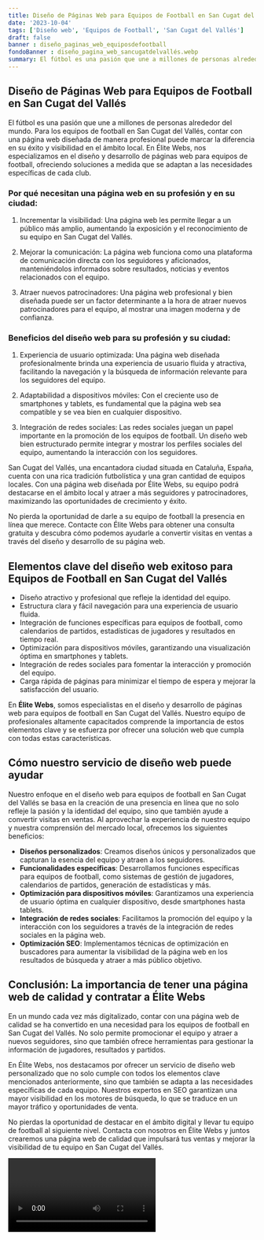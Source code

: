 ```yaml
---
title: Diseño de Páginas Web para Equipos de Football en San Cugat del Vallés
date: '2023-10-04'
tags: ['Diseño web', 'Equipos de Football', 'San Cugat del Vallés']
draft: false
banner : diseño_paginas_web_equiposdefootball
fondoBanner : diseño_pagina_web_sancugatdelvallés.webp
summary: El fútbol es una pasión que une a millones de personas alrededor del mundo. Para los equipos de football en San Cugat del Vallés, contar con una página web diseñada de manera profesional puede marcar la diferencia en su éxito y visibilidad en el ámbito local. En Élite Webs, nos especializamos en el diseño y desarrollo de páginas web para equipos de football, ofreciendo soluciones a medida que se adaptan a las necesidades específicas de cada club.
---
```


## Diseño de Páginas Web para Equipos de Football en San Cugat del Vallés

El fútbol es una pasión que une a millones de personas alrededor del mundo. Para los equipos de football en San Cugat del Vallés, contar con una página web diseñada de manera profesional puede marcar la diferencia en su éxito y visibilidad en el ámbito local. En Élite Webs, nos especializamos en el diseño y desarrollo de páginas web para equipos de football, ofreciendo soluciones a medida que se adaptan a las necesidades específicas de cada club.

### Por qué necesitan una página web en su profesión y en su ciudad:

1. Incrementar la visibilidad: Una página web les permite llegar a un público más amplio, aumentando la exposición y el reconocimiento de su equipo en San Cugat del Vallés. 

2. Mejorar la comunicación: La página web funciona como una plataforma de comunicación directa con los seguidores y aficionados, manteniéndolos informados sobre resultados, noticias y eventos relacionados con el equipo.

3. Atraer nuevos patrocinadores: Una página web profesional y bien diseñada puede ser un factor determinante a la hora de atraer nuevos patrocinadores para el equipo, al mostrar una imagen moderna y de confianza.

### Beneficios del diseño web para su profesión y su ciudad:

1. Experiencia de usuario optimizada: Una página web diseñada profesionalmente brinda una experiencia de usuario fluida y atractiva, facilitando la navegación y la búsqueda de información relevante para los seguidores del equipo.

2. Adaptabilidad a dispositivos móviles: Con el creciente uso de smartphones y tablets, es fundamental que la página web sea compatible y se vea bien en cualquier dispositivo.

3. Integración de redes sociales: Las redes sociales juegan un papel importante en la promoción de los equipos de football. Un diseño web bien estructurado permite integrar y mostrar los perfiles sociales del equipo, aumentando la interacción con los seguidores.

San Cugat del Vallés, una encantadora ciudad situada en Cataluña, España, cuenta con una rica tradición futbolística y una gran cantidad de equipos locales. Con una página web diseñada por Élite Webs, su equipo podrá destacarse en el ámbito local y atraer a más seguidores y patrocinadores, maximizando las oportunidades de crecimiento y éxito.

No pierda la oportunidad de darle a su equipo de football la presencia en línea que merece. Contacte con Élite Webs para obtener una consulta gratuita y descubra cómo podemos ayudarle a convertir visitas en ventas a través del diseño y desarrollo de su página web.

<GifSeo />

<Cta />

## Elementos clave del diseño web exitoso para Equipos de Football en San Cugat del Vallés

- Diseño atractivo y profesional que refleje la identidad del equipo.
- Estructura clara y fácil navegación para una experiencia de usuario fluida.
- Integración de funciones específicas para equipos de football, como calendarios de partidos, estadísticas de jugadores y resultados en tiempo real.
- Optimización para dispositivos móviles, garantizando una visualización óptima en smartphones y tablets.
- Integración de redes sociales para fomentar la interacción y promoción del equipo.
- Carga rápida de páginas para minimizar el tiempo de espera y mejorar la satisfacción del usuario.

En **Élite Webs**, somos especialistas en el diseño y desarrollo de páginas web para equipos de football en San Cugat del Vallés. Nuestro equipo de profesionales altamente capacitados comprende la importancia de estos elementos clave y se esfuerza por ofrecer una solución web que cumpla con todas estas características.

## Cómo nuestro servicio de diseño web puede ayudar

Nuestro enfoque en el diseño web para equipos de football en San Cugat del Vallés se basa en la creación de una presencia en línea que no solo refleje la pasión y la identidad del equipo, sino que también ayude a convertir visitas en ventas. Al aprovechar la experiencia de nuestro equipo y nuestra comprensión del mercado local, ofrecemos los siguientes beneficios:

- **Diseños personalizados**: Creamos diseños únicos y personalizados que capturan la esencia del equipo y atraen a los seguidores.
- **Funcionalidades específicas**: Desarrollamos funciones específicas para equipos de football, como sistemas de gestión de jugadores, calendarios de partidos, generación de estadísticas y más.
- **Optimización para dispositivos móviles**: Garantizamos una experiencia de usuario óptima en cualquier dispositivo, desde smartphones hasta tablets.
- **Integración de redes sociales**: Facilitamos la promoción del equipo y la interacción con los seguidores a través de la integración de redes sociales en la página web.
- **Optimización SEO**: Implementamos técnicas de optimización en buscadores para aumentar la visibilidad de la página web en los resultados de búsqueda y atraer a más público objetivo.

## Conclusión: La importancia de tener una página web de calidad y contratar a Élite Webs

En un mundo cada vez más digitalizado, contar con una página web de calidad se ha convertido en una necesidad para los equipos de football en San Cugat del Vallés. No solo permite promocionar el equipo y atraer a nuevos seguidores, sino que también ofrece herramientas para gestionar la información de jugadores, resultados y partidos.

En Élite Webs, nos destacamos por ofrecer un servicio de diseño web personalizado que no solo cumple con todos los elementos clave mencionados anteriormente, sino que también se adapta a las necesidades específicas de cada equipo. Nuestros expertos en SEO garantizan una mayor visibilidad en los motores de búsqueda, lo que se traduce en un mayor tráfico y oportunidades de venta.

No pierdas la oportunidad de destacar en el ámbito digital y llevar tu equipo de football al siguiente nivel. Contacta con nosotros en Élite Webs y juntos crearemos una página web de calidad que impulsará tus ventas y mejorar la visibilidad de tu equipo en San Cugat del Vallés.

<Video />

<CtaBot job='Equipos de Football' city='San Cugat del Vallés'/>

<Gmaps query='San Cugat del Vallés+españa+maps' />